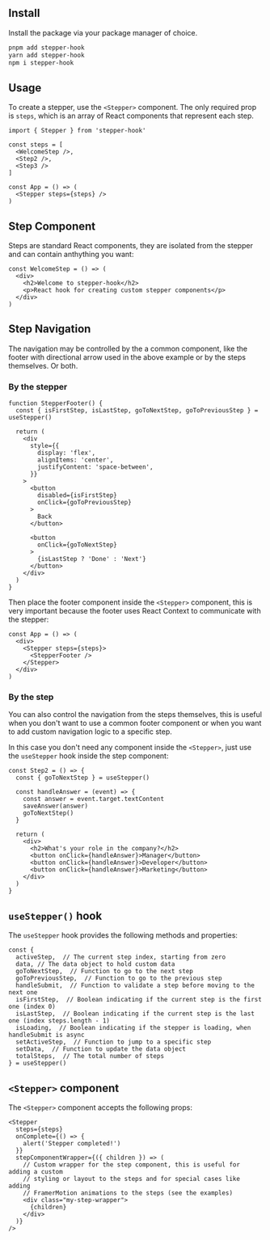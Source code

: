 <h2 id="get-started">Install</h2>

Install the package via your package manager of choice.

```sh
pnpm add stepper-hook
yarn add stepper-hook
npm i stepper-hook
```

## Usage

To create a stepper, use the `<Stepper>` component. The
only required prop is `steps`, which is an array of React
components that represent each step.

```tsx
import { Stepper } from 'stepper-hook'

const steps = [
  <WelcomeStep />,
  <Step2 />,
  <Step3 />
]

const App = () => (
  <Stepper steps={steps} />
)
```

## Step Component

Steps are standard React components, they are isolated from
the stepper and can contain anthything you want:

```tsx
const WelcomeStep = () => (
  <div>
    <h2>Welcome to stepper-hook</h2>
    <p>React hook for creating custom stepper components</p>
  </div>
)
```

## Step Navigation

The navigation may be controlled by the a common component,
like the footer with directional arrow used in the above example or by the
steps themselves. Or both.

### By the stepper

```tsx
function StepperFooter() {
  const { isFirstStep, isLastStep, goToNextStep, goToPreviousStep } = useStepper()

  return (
    <div
      style={{
        display: 'flex',
        alignItems: 'center',
        justifyContent: 'space-between',
      }}
    >
      <button
        disabled={isFirstStep}
        onClick={goToPreviousStep}
      >
        Back
      </button>

      <button
        onClick={goToNextStep}
      >
        {isLastStep ? 'Done' : 'Next'}
      </button>
    </div>
  )
}
```

Then place the footer component inside the `<Stepper>` component,
this is very important because the footer uses React Context to
communicate with the stepper:

```tsx
const App = () => (
  <div>
    <Stepper steps={steps}>
      <StepperFooter />
    </Stepper>
  </div>
)
```

### By the step

You can also control the navigation from the steps themselves,
this is useful when you don't want to use a common footer component
or when you want to add custom navigation logic to a specific step.

In this case you don't need any component inside the `<Stepper>`,
just use the `useStepper` hook inside the step component:

```tsx
const Step2 = () => {
  const { goToNextStep } = useStepper()

  const handleAnswer = (event) => {
    const answer = event.target.textContent
    saveAnswer(answer)
    goToNextStep()
  }

  return (
    <div>
      <h2>What's your role in the company?</h2>
      <button onClick={handleAnswer}>Manager</button>
      <button onClick={handleAnswer}>Developer</button>
      <button onClick={handleAnswer}>Marketing</button>
    </div>
  )
}
```

## `useStepper()` hook

The `useStepper` hook provides the following methods and properties:

```tsx
const {
  activeStep,  // The current step index, starting from zero
  data, // The data object to hold custom data
  goToNextStep,  // Function to go to the next step
  goToPreviousStep,  // Function to go to the previous step
  handleSubmit,  // Function to validate a step before moving to the next one
  isFirstStep,  // Boolean indicating if the current step is the first one (index 0)
  isLastStep,  // Boolean indicating if the current step is the last one (index steps.length - 1)
  isLoading,  // Boolean indicating if the stepper is loading, when handleSubmit is async
  setActiveStep,  // Function to jump to a specific step
  setData,  // Function to update the data object
  totalSteps,  // The total number of steps
} = useStepper()
```

## `<Stepper>` component

The `<Stepper>` component accepts the following props:

```tsx
<Stepper
  steps={steps}
  onComplete={() => {
    alert('Stepper completed!')
  }}
  stepComponentWrapper={({ children }) => (
    // Custom wrapper for the step component, this is useful for adding a custom
    // styling or layout to the steps and for special cases like adding
    // FramerMotion animations to the steps (see the examples)
    <div class="my-step-wrapper">
      {children}
    </div>
  )}
/>
```
